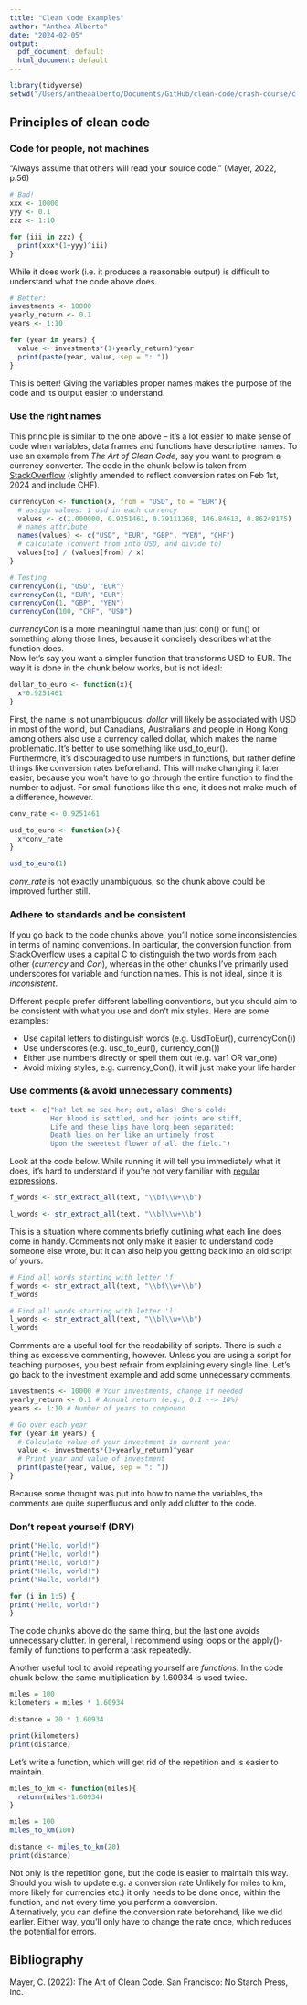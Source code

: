 ```yaml
---
title: "Clean Code Examples"
author: "Anthea Alberto"
date: "2024-02-05"
output:
  pdf_document: default
  html_document: default
---
```


```r
library(tidyverse)
setwd("/Users/antheaalberto/Documents/GitHub/clean-code/crash-course/clean")
```

## Principles of clean code

### Code for people, not machines

"Always assume that others will read your source code." (Mayer, 2022, p.56)

```r
# Bad!
xxx <- 10000
yyy <- 0.1
zzz <- 1:10

for (iii in zzz) {
  print(xxx*(1+yyy)^iii)
}
```

While it does work (i.e. it produces a reasonable output) is difficult to understand what the code above does.

```r
# Better:
investments <- 10000
yearly_return <- 0.1
years <- 1:10

for (year in years) {
  value <- investments*(1+yearly_return)^year
  print(paste(year, value, sep = ": "))
}
```

This is better! Giving the variables proper names makes the purpose of the code and its output easier to understand.

### Use the right names

This principle is similar to the one above -- it's a lot easier to make sense of code when variables, data frames and functions have descriptive names. To use an example from *The Art of Clean Code*, say you want to program a currency converter. The code in the chunk below is taken from [StackOverflow](https://stackoverflow.com/questions/61395512/function-to-convert-from-one-currency-to-another-currency-in-r) (slightly amended to reflect conversion rates on Feb 1st, 2024 and include CHF).

```r

currencyCon <- function(x, from = "USD", to = "EUR"){
  # assign values: 1 usd in each currency 
  values <- c(1.000000, 0.9251461, 0.79111268, 146.84613, 0.86248175)
  # names attribute 
  names(values) <- c("USD", "EUR", "GBP", "YEN", "CHF")
  # calculate (convert from into USD, and divide to)
  values[to] / (values[from] / x)
}

```

```r
# Testing 
currencyCon(1, "USD", "EUR")
currencyCon(1, "EUR", "EUR")
currencyCon(1, "GBP", "YEN")
currencyCon(100, "CHF", "USD")
```

*currencyCon* is a more meaningful name than just con() or fun() or something along those lines, because it concisely describes what the function does.\
Now let's say you want a simpler function that transforms USD to EUR. The way it is done in the chunk below works, but is not ideal:

```r

dollar_to_euro <- function(x){
  x*0.9251461
}
```

First, the name is not unambiguous: *dollar* will likely be associated with USD in most of the world, but Canadians, Australians and people in Hong Kong among others also use a currency called dollar, which makes the name problematic. It's better to use something like usd_to_eur().\
Furthermore, it's discouraged to use numbers in functions, but rather define things like conversion rates beforehand. This will make changing it later easier, because you won't have to go through the entire function to find the number to adjust. For small functions like this one, it does not make much of a difference, however.

```r
conv_rate <- 0.9251461

usd_to_euro <- function(x){
  x*conv_rate
}

usd_to_euro(1)
```

*conv_rate* is not exactly unambiguous, so the chunk above could be improved further still.

### Adhere to standards and be consistent

If you go back to the code chunks above, you'll notice some inconsistencies in terms of naming conventions. In particular, the conversion function from StackOverflow uses a capital C to distinguish the two words from each other (*currency* and *Con*), whereas in the other chunks I've primarily used underscores for variable and function names. This is not ideal, since it is *inconsistent*.

Different people prefer different labelling conventions, but you should aim to be consistent with what you use and don't mix styles. Here are some examples:

-   Use capital letters to distinguish words (e.g. UsdToEur(), currencyCon())
-   Use underscores (e.g. usd_to_eur(), currency_con())
-   Either use numbers directly or spell them out (e.g. var1 OR var_one)
-   Avoid mixing styles, e.g. currency_Con(), it will just make your life harder

### Use comments (& avoid unnecessary comments)

```r
text <- c("Ha! let me see her; out, alas! She's cold:
          Her blood is settled, and her joints are stiff,
          Life and these lips have long been separated:
          Death lies on her like an untimely frost
          Upon the sweetest flower of all the field.")

```

Look at the code below. While running it will tell you immediately what it does, it's hard to understand if you're not very familiar with [regular expressions](https://www.regular-expressions.info/).

```r
f_words <- str_extract_all(text, "\\bf\\w+\\b")

l_words <- str_extract_all(text, "\\bl\\w+\\b")
```

This is a situation where comments briefly outlining what each line does come in handy. Comments not only make it easier to understand code someone else wrote, but it can also help you getting back into an old script of yours.

```r
# Find all words starting with letter 'f'
f_words <- str_extract_all(text, "\\bf\\w+\\b")
f_words

# Find all words starting with letter 'l'
l_words <- str_extract_all(text, "\\bl\\w+\\b")
l_words
```

Comments are a useful tool for the readability of scripts. There is such a thing as excessive commenting, however. Unless you are using a script for teaching purposes, you best refrain from explaining every single line. Let's go back to the investment example and add some unnecessary comments.

```r
investments <- 10000 # Your investments, change if needed
yearly_return <- 0.1 # Annual return (e.g., 0.1 --> 10%)
years <- 1:10 # Number of years to compound

# Go over each year
for (year in years) {
  # Calculate value of your investment in current year
  value <- investments*(1+yearly_return)^year
  # Print year and value of investment
  print(paste(year, value, sep = ": "))
}
```

Because some thought was put into how to name the variables, the comments are quite superfluous and only add clutter to the code.

### Don't repeat yourself (DRY)

```r
print("Hello, world!")
print("Hello, world!")
print("Hello, world!")
print("Hello, world!")
print("Hello, world!")
```

```r
for (i in 1:5) {
print("Hello, world!")  
}
```

The code chunks above do the same thing, but the last one avoids unnecessary clutter. In general, I recommend using loops or the apply()-family of functions to perform a task repeatedly.

Another useful tool to avoid repeating yourself are *functions*. In the code chunk below, the same multiplication by 1.60934 is used twice.

```r
miles = 100
kilometers = miles * 1.60934

distance = 20 * 1.60934

print(kilometers)
print(distance)
```

Let's write a function, which will get rid of the repetition and is easier to maintain.

```r
miles_to_km <- function(miles){
  return(miles*1.60934)
}

miles = 100
miles_to_km(100)

distance <- miles_to_km(20)
print(distance)
```

Not only is the repetition gone, but the code is easier to maintain this way. Should you wish to update e.g. a conversion rate Unlikely for miles to km, more likely for currencies etc.) it only needs to be done once, within the function, and not every time you perform a conversion.\
Alternatively, you can define the conversion rate beforehand, like we did earlier. Either way, you'll only have to change the rate once, which reduces the potential for errors.

## Bibliography

Mayer, C. (2022): The Art of Clean Code. San Francisco: No Starch Press, Inc.
